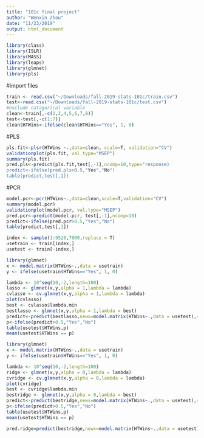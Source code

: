 ```yaml
---
title: "101c final project"
author: "Wenxin Zhou"
date: "11/23/2019"
output: html_document
---
```


```r
library(class) 
library(ISLR) 
library(MASS) 
library(leaps) 
library(glmnet)
library(pls)
```
#import files
```r
train <- read.csv("~/Downloads/fall-2019-stats-101c/train.csv")
test<-read.csv("~/Downloads/fall-2019-stats-101c/test.csv")
#exclude catagorical variable
clean<-train[,-c(1,2,4,5,6,7,8)]
test<-test[,-c(1:7)]
clean$HTWins<-ifelse(clean$HTWins=="Yes", 1, 0)
```

#PLS
```r
pls.fit<-plsr(HTWins ~.,data=clean, scale=T, validation="CV")
validationplot(pls.fit, val.type="MSEP")
summary(pls.fit)
pred.pls<-predict(pls.fit,test[,-1],ncomp=10,type="response)
predict<-ifelse(pred.pls>0.5,"Yes","No") 
table(predict,test[,1])
```
#PCR
```r
model.pcr<-pcr(HTWins~.,data=clean,scale=T,validation="CV") 
summary(model.pcr)
validationplot(model.pcr, val.type="MSEP")
pred.pcr<-predict(model.pcr, test[,-1],ncomp=10)
predict<-ifelse(pred.pcr>0.5,"Yes","No") 
table(predict,test[,1])
```

```r
index <- sample(1:9520,7000,replace = T)
usetrain <- train[index,]
usetest <- train[-index,]
```
```r
library(glmnet)
x <- model.matrix(HTWins~.,data = usetrain)
y <- ifelse(usetrain$HTWins=="Yes", 1, 0)

lambda <- 10^seq(10,-2,length=100)
lasso <- glmnet(x,y,alpha = 1,lambda = lambda)
cvlasso <- cv.glmnet(x,y,alpha = 1,lambda = lambda)
plot(cvlasso)
best <- cvlasso$lambda.min
bestlasso <- glmnet(x,y,alpha = 1,lambda = best)
predict<-predict(bestlasso,newx=model.matrix(HTWins~.,data = usetest),s=best,type="response")
p<-ifelse(predict>0.5,"Yes","No")
table(usetest$HTWins,p)
mean(usetest$HTWins == p)
```

```r
library(glmnet)
x <- model.matrix(HTWins~.,data = usetrain)
y <- ifelse(usetrain$HTWins=="Yes", 1, 0)

lambda <- 10^seq(10,-2,length=100)
ridge <- glmnet(x,y,alpha = 0,lambda = lambda)
cvridge <- cv.glmnet(x,y,alpha = 0,lambda = lambda)
plot(cvridge)
best <- cvridge$lambda.min
bestridge <- glmnet(x,y,alpha = 0,lambda = best)
predict<-predict(bestridge,newx=model.matrix(HTWins~.,data = usetest),s=best,type="response")
p<-ifelse(predict>0.5,"Yes","No")
table(usetest$HTWins,p)
mean(usetest$HTWins == p)

pred.ridge=predict(bestridge,newx=model.matrix(HTWins~.,data = usetest),type = "response")
```
